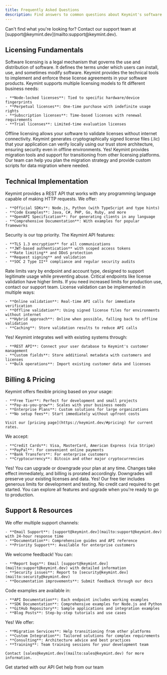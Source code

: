 ```yaml
---
title: Frequently Asked Questions
description: Find answers to common questions about Keymint's software licensing platform.
---
```


<Info>
Can't find what you're looking for? Contact our support team at [support@keymint.dev](mailto:support@keymint.dev).
</Info>

## Licensing Fundamentals

<AccordionGroup>
  <Accordion title="What is software licensing?">
    Software licensing is a legal mechanism that governs the use and distribution of software. It defines the terms under which users can install, use, and sometimes modify software. Keymint provides the technical tools to implement and enforce these license agreements in your software products.
  </Accordion>
  
  <Accordion title="What licensing models does Keymint support?">
    Keymint supports multiple licensing models to fit different business needs:
    
    - **Node-locked licenses**: Tied to specific hardware/device fingerprints
    - **Perpetual licenses**: One-time purchase with indefinite usage rights
    - **Subscription licenses**: Time-based licenses with renewal requirements
    - **Trial licenses**: Limited-time evaluation licenses
  </Accordion>
  
  <Accordion title="How does offline licensing work?">
    Offline licensing allows your software to validate licenses without internet connectivity. Keymint generates cryptographically signed license files (.lic) that your application can verify locally using our trust store architecture, ensuring security even in offline environments.
  </Accordion>
  
  <Accordion title="Can I migrate from another licensing solution?">
    Yes! Keymint provides migration tools and support for transitioning from other licensing platforms. Our team can help you plan the migration strategy and provide custom scripts for data migration where needed.
  </Accordion>
</AccordionGroup>

## Technical Implementation

<AccordionGroup>
  <Accordion title="What programming languages does Keymint support?">
    Keymint provides a REST API that works with any programming language capable of making HTTP requests. We offer:
    
    - **Official SDKs**: Node.js, Python (with TypeScript and type hints)
    - **Code Examples**: Java, C#, PHP, Go, Ruby, and more
    - **OpenAPI Specification**: For generating clients in any language
    - **Comprehensive Documentation**: With examples for popular frameworks
  </Accordion>
  
  <Accordion title="How secure is the Keymint API?">
    Security is our top priority. The Keymint API features:
    
    - **TLS 1.3 encryption** for all communications
    - **JWT-based authentication** with scoped access tokens
    - **Rate limiting** and DDoS protection
    - **Request signing** and validation
    - **SOC 2 Type II** compliance and regular security audits
  </Accordion>
  
  <Accordion title="What are the API rate limits?">
    Rate limits vary by endpoint and account type, designed to support legitimate usage while preventing abuse. Critical endpoints like license validation have higher limits. If you need increased limits for production use, contact our support team.
  </Accordion>
  
  <Accordion title="How do I handle license validation in my application?">
    License validation can be implemented in multiple ways:
    
    - **Online validation**: Real-time API calls for immediate verification
    - **Offline validation**: Using signed license files for environments without internet
    - **Hybrid approach**: Online when possible, falling back to offline validation
    - **Caching**: Store validation results to reduce API calls
  </Accordion>
  
  <Accordion title="Can I integrate Keymint with my existing user management system?">
    Yes! Keymint integrates well with existing systems through:
    
    - **REST API**: Connect your user database to Keymint's customer management
    - **Custom fields**: Store additional metadata with customers and licenses
    - **Bulk operations**: Import existing customer data and licenses
  </Accordion>
</AccordionGroup>

## Billing & Pricing

<AccordionGroup>
  <Accordion title="How does Keymint pricing work?">
    Keymint offers flexible pricing based on your usage:
    
    - **Free Tier**: Perfect for development and small projects
    - **Pay-as-you-grow**: Scales with your business needs
    - **Enterprise Plans**: Custom solutions for large organizations
    - **No setup fees**: Start immediately without upfront costs
    
    Visit our [pricing page](https://keymint.dev/#pricing) for current rates.
  </Accordion>
  
  <Accordion title="What payment methods do you accept?">
    We accept:
    
    - **Credit Cards**: Visa, MasterCard, American Express (via Stripe)
    - **PayPal**: For convenient online payments
    - **Bank Transfers**: For enterprise customers
    - **Cryptocurrency**: Bitcoin and other major cryptocurrencies
  </Accordion>
  
  <Accordion title="Can I change my plan anytime?">
    Yes! You can upgrade or downgrade your plan at any time. Changes take effect immediately, and billing is prorated accordingly. Downgrades will preserve your existing licenses and data.
  </Accordion>
  
  <Accordion title="Is there a free trial?">
    Yes! Our free tier includes generous limits for development and testing. No credit card required to get started. You can explore all features and upgrade when you're ready to go to production.
  </Accordion>
</AccordionGroup>

## Support & Resources

<AccordionGroup>
  <Accordion title="What support options are available?">
    We offer multiple support channels:
    
    - **Email Support**: [support@keymint.dev](mailto:support@keymint.dev) with 24-hour response time
    - **Documentation**: Comprehensive guides and API reference
    - **Priority Support**: Available for enterprise customers
  </Accordion>
  
  <Accordion title="How do I report a bug or request a feature?">
    We welcome feedback! You can:
    
    - **Report bugs**: Email [support@keymint.dev](mailto:support@keymint.dev) with detailed information
    - **Security issues**: Report to [security@keymint.dev](mailto:security@keymint.dev)
    - **Documentation improvements**: Submit feedback through our docs
  </Accordion>
  
  <Accordion title="Where can I find code examples?">
    Code examples are available in:
    
    - **API Documentation**: Each endpoint includes working examples
    - **SDK Documentation**: Comprehensive examples for Node.js and Python
    - **GitHub Repository**: Sample applications and integration examples
    - **Blog Posts**: Step-by-step tutorials and use cases
  </Accordion>
  
  <Accordion title="Do you offer professional services?">
    Yes! We offer:
    
    - **Migration Services**: Help transitioning from other platforms
    - **Custom Integration**: Tailored solutions for complex requirements
    - **Consulting**: Architecture advice and best practices
    - **Training**: Team training sessions for your development team
    
    Contact [sales@keymint.dev](mailto:sales@keymint.dev) for more information.
  </Accordion>
</AccordionGroup>

<CardGroup cols={3}>
  <Card title="Start Building" icon="rocket" href="/api-reference/introduction">
    Get started with our API
  </Card>
  <Card title="Contact Support" icon="headset" href="mailto:support@keymint.dev">
    Get help from our team
  </Card>
</CardGroup>
